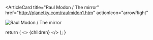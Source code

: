 <ArticleCard
  title="Raul Modon / The mirror"
  href="http://planetky.com/raulmidon1.htm"
  actionIcon="arrowRight"
>

![Raul Modon / The mirror](../../images/cd/raulmidon1L.jpg)

</ArticleCard>

  return (
    <>
      {children}
    </>
  );
}